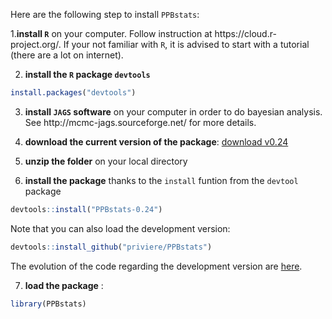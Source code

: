 
Here are the following step to install `PPBstats`:

1.**install `R`** on your computer.
Follow instruction at https://cloud.r-project.org/.
If your not familiar with `R`, it is advised to start with a tutorial (there are a lot on internet).

2. **install the `R` package `devtools`**
```r
install.packages("devtools")
```

3. **install `JAGS` software** on your computer in order to do bayesian analysis. 
See http://mcmc-jags.sourceforge.net/ for more details.

4. **download the current version of the package**: [download v0.24](https://github.com/priviere/PPBstats/archive/v0.24.zip)

5. **unzip the folder** on your local directory 

6. **install the package** thanks to the `install` funtion from the `devtool` package 
```r
devtools::install("PPBstats-0.24")
```
Note that you can also load the development version:
```r
devtools::install_github("priviere/PPBstats")
```
The evolution of the code regarding the development version are
[here](https://github.com/priviere/PPBstats/blob/master/NEWS.md).

7. **load the package** :
```r
library(PPBstats)
```



